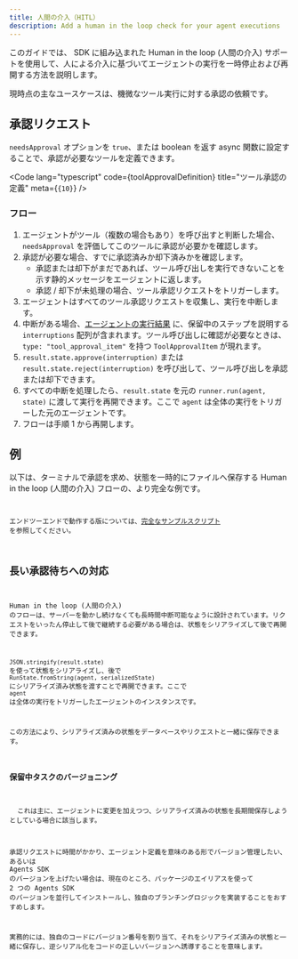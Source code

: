 ```yaml
---
title: 人間の介入（HITL）
description: Add a human in the loop check for your agent executions
---
```



このガイドでは、 SDK に組み込まれた Human in the loop (人間の介入) サポートを使用して、人による介入に基づいてエージェントの実行を一時停止および再開する方法を説明します。

現時点の主なユースケースは、機微なツール実行に対する承認の依頼です。

## 承認リクエスト

`needsApproval` オプションを `true`、または boolean を返す async 関数に設定することで、承認が必要なツールを定義できます。

<Code
  lang="typescript"
  code={toolApprovalDefinition}
  title="ツール承認の定義"
  meta={`{10}`}
/>

### フロー

1. エージェントがツール（複数の場合もあり）を呼び出すと判断した場合、`needsApproval` を評価してこのツールに承認が必要かを確認します。
2. 承認が必要な場合、すでに承認済みか却下済みかを確認します。
   - 承認または却下がまだであれば、ツール呼び出しを実行できないことを示す静的メッセージをエージェントに返します。
   - 承認 / 却下が未処理の場合、ツール承認リクエストをトリガーします。
3. エージェントはすべてのツール承認リクエストを収集し、実行を中断します。
4. 中断がある場合、[エージェントの実行結果](/openai-agents-js/ja/guides/result) に、保留中のステップを説明する `interruptions` 配列が含まれます。ツール呼び出しに確認が必要なときは、`type: "tool_approval_item"` を持つ `ToolApprovalItem` が現れます。
5. `result.state.approve(interruption)` または `result.state.reject(interruption)` を呼び出して、ツール呼び出しを承認または却下できます。
6. すべての中断を処理したら、`result.state` を元の `runner.run(agent, state)` に渡して実行を再開できます。ここで `agent` は全体の実行をトリガーした元のエージェントです。
7. フローは手順 1 から再開します。

## 例

以下は、ターミナルで承認を求め、状態を一時的にファイルへ保存する Human in the loop (人間の介入) フローの、より完全な例です。

<Code
  lang="typescript"
  code={humanInTheLoopExample}
  title="Human in the loop (人間の介入)"
/>

エンドツーエンドで動作する版については、[完全なサンプルスクリプト](https://github.com/openai/openai-agents-js/tree/main/examples/agent-patterns/human-in-the-loop.ts) を参照してください。

## 長い承認待ちへの対応

Human in the loop (人間の介入) のフローは、サーバーを動かし続けなくても長時間中断可能なように設計されています。リクエストをいったん停止して後で継続する必要がある場合は、状態をシリアライズして後で再開できます。

`JSON.stringify(result.state)` を使って状態をシリアライズし、後で `RunState.fromString(agent, serializedState)` にシリアライズ済み状態を渡すことで再開できます。ここで `agent` は全体の実行をトリガーしたエージェントのインスタンスです。

この方法により、シリアライズ済みの状態をデータベースやリクエストと一緒に保存できます。

### 保留中タスクのバージョニング

<Aside>
  これは主に、エージェントに変更を加えつつ、シリアライズ済みの状態を長期間保存しようとしている場合に該当します。
</Aside>

承認リクエストに時間がかかり、エージェント定義を意味のある形でバージョン管理したい、あるいは Agents SDK のバージョンを上げたい場合は、現在のところ、パッケージのエイリアスを使って 2 つの Agents SDK のバージョンを並行してインストールし、独自のブランチングロジックを実装することをおすすめします。

実務的には、独自のコードにバージョン番号を割り当て、それをシリアライズ済みの状態と一緒に保存し、逆シリアル化をコードの正しいバージョンへ誘導することを意味します。
